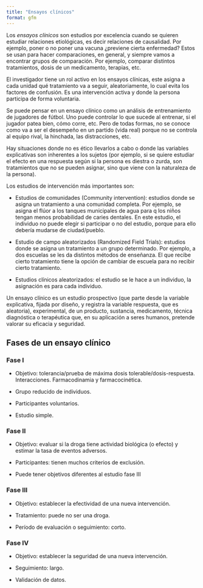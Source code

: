 ---
title: "Ensayos clínicos"
format: gfm
---

Los *ensayos clínicos* son estudios por excelencia cuando se quieren estudiar relaciones etiológicas, es decir relaciones de causalidad. Por ejemplo, poner o no poner una vacuna ¿previene cierta enfermedad? Estos se usan para hacer comparaciones, en general, y siempre vamos a encontrar grupos de comparación. Por ejemplo, comparar distintos tratamientos, dosis de un medicamento, terapias, etc.  

El investigador tiene un rol activo en los ensayos clínicas, este asigna a cada unidad qué tratamiento va a seguir, aleatoriamente, lo cual evita los factores de confusión. Es una intervención activa y donde la persona participa de forma voluntaria.  

Se puede pensar en un ensayo clínico como un análisis de entrenamiento de jugadores de fútbol. Uno puede controlar lo que sucede al entrenar, si el jugador patea bien, cómo corre, etc. Pero de todas formas, no se conoce como va a ser el desempeño en un partido (vida real) porque no se controla al equipo rival, la hinchada, las distracciones, etc.

Hay situaciones donde no es ético llevarlos a cabo o donde las variables explicativas son inherentes a los sujetos (por ejemplo, si se quiere estudiar el efecto en una respuesta según si la persona es diestra o zurda, son tratamientos que no se pueden asignar, sino que viene con la naturaleza de la persona).

Los estudios de intervención más importantes son:

-	Estudios de comunidades (Community intervention): estudios donde se asigna un tratamiento a una comunidad completa. Por ejemplo, se asigna el flúor a los tanques municipales de agua para q los niños tengan menos probabilidad de caries dentales. En este estudio, el individuo no puede elegir si participar o no del estudio, porque para ello debería mudarse de ciudad/pueblo.

-	Estudio de campo aleatorizados (Randomized Field Trials): estudios donde se asigna un tratamiento a un grupo determinado. Por ejemplo, a dos escuelas se les da distintos métodos de enseñanza. El que recibe cierto tratamiento tiene la opción de cambiar de escuela para no recibir cierto tratamiento.

-	Estudios clínicos aleatorizados: el estudio se le hace a un individuo, la asignación es para cada individuo.

Un ensayo clínico es un estudio prospectivo (que parte desde la variable explicativa, fijada por diseño, y registra la variable respuesta, que es aleatoria), experimental, de un producto, sustancia, medicamento, técnica diagnóstica o terapéutica que, en su aplicación a seres humanos, pretende valorar su eficacia y seguridad.

## Fases de un ensayo clínico

### Fase I

-	Objetivo: tolerancia/prueba de máxima dosis tolerable/dosis-respuesta. Interacciones. Farmacodinamia y farmacocinética.

-	Grupo reducido de individuos.

-	Participantes voluntarios.

-	Estudio simple.

### Fase II

-	Objetivo: evaluar si la droga tiene actividad biológica (o efecto) y estimar la tasa de eventos adversos.

-	Participantes: tienen muchos criterios de exclusión.

-	Puede tener objetivos diferentes al estudio fase III

### Fase III

-	Objetivo: establecer la efectividad de una nueva intervención.

-	Tratamiento: puede no ser una droga.

-	Período de evaluación o seguimiento: corto.

### Fase IV

-	Objetivo: establecer la seguridad de una nueva intervención.

-	Seguimiento: largo.

- Validación de datos.
